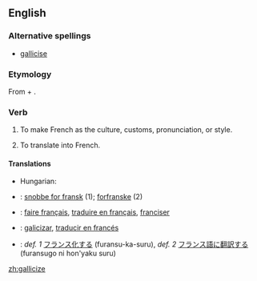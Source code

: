==English==

===Alternative spellings===
*[[gallicise]] {{qualifier|mainly UK}}

===Etymology===
From {{L.}} {{term|Gallicus||French|lang=la}} + {{term|-ize}}.

===Verb===
{{en-verb|galliciz|ing}}

# {{transitive}} To make French as the culture, customs, pronunciation, or style.
# {{transitive}} To translate into French.

====Translations====
{{trans-top|to make French as the culture, customs, pronunciation, or style}}
* Hungarian: {{t|hu|elfranciásít}}
{{trans-mid}}
{{trans-bottom}}

{{trans-top|to translate into French}}
{{trans-mid}}
{{trans-bottom}}

{{checktrans-top}}
* {{ttbc|Danish}}: [[snobbe for fransk]] (1); [[forfranske]] (2)
* {{ttbc|French}}: [[faire français]], [[traduire en français]], [[franciser]]
* {{ttbc|Spanish}}: [[galicizar]], [[traducir en francés]]
* {{ttbc|Japanese}}: ''def. 1'' [[フランス化]]する (furansu-ka-suru), ''def. 2'' [[フランス語]]に[[翻訳する]] (furansugo ni hon'yaku suru)
{{checktrans-bottom}}

[[zh:gallicize]]